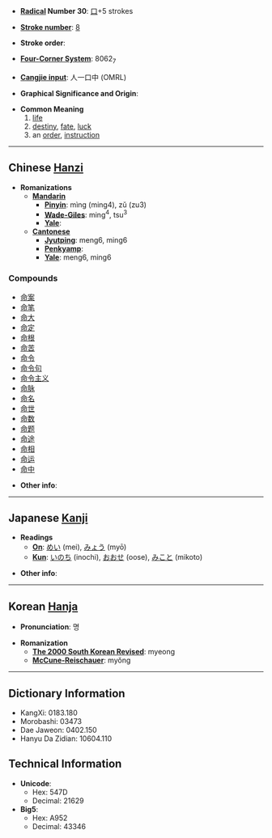 * '''[[Wiktionary:Chinese radical index| Radical]] Number 30''': [[Wiktionary:Chinese radical index 口|口]]+5 strokes

* '''[[Wiktionary:Chinese total strokes index|Stroke number]]''': [[Wiktionary:Chinese total strokes index 8|8]]

* '''Stroke order''': 

* '''[[Wiktionary:Chinese four corner index|Four-Corner System]]''': 8062<sub>7</sub>

* '''[[Wiktionary:Chinese Cangjie index|Cangjie input]]''': 人一口中 (OMRL)

* '''Graphical Significance and Origin''': 

* '''Common Meaning'''
*#[[life]]
*# [[destiny]], [[fate]], [[luck]]
*# an [[order]], [[instruction]]

----

== Chinese [[Hanzi]] ==

* '''Romanizations'''
** '''[[Mandarin]]'''
*** '''[[Pinyin]]''': mìng (ming4), zǔ (zu3)
*** '''[[Wade-Giles]]''': ming<sup>4</sup>, tsu<sup>3</sup>
*** '''[[Yale]]''': 
** '''[[Cantonese]]'''
*** '''[[Jyutping]]''': meng6, ming6
*** '''[[Penkyamp]]''': 
*** '''[[Yale]]''': meng6, ming6

===Compounds===
*[[命案]]
*[[命笔]]
*[[命大]]
*[[命定]]
*[[命根]]
*[[命苦]]
*[[命令]]
*[[命令句]]
*[[命令主义]]
*[[命脉]]
*[[命名]]
*[[命世]]
*[[命数]]
*[[命题]]
*[[命途]]
*[[命相]]
*[[命运]]
*[[命中]]

* '''Other info''': 

----

== Japanese [[Kanji]] ==

* '''Readings'''
** '''[[On]]''': [[めい]] (mei), [[みょう]] (myō)
** '''[[Kun]]''': [[いのち]] (inochi), [[おおせ]] (oose), [[みこと]] (mikoto)

* '''Other info''':  

----

== Korean [[Hanja]] ==

* '''Pronunciation''': 명

* '''Romanization'''
** '''[[The 2000 South Korean Revised Romanization|The 2000 South Korean Revised]]''': myeong
** '''[[McCune-Reischauer]]''': myŏng

----

== Dictionary Information ==

* KangXi: 0183.180
* Morobashi: 03473
* Dae Jaweon: 0402.150
* Hanyu Da Zidian: 10604.110

== Technical Information ==

* '''Unicode''':
** Hex: 547D
** Decimal: 21629
* '''Big5''':
** Hex: A952
** Decimal: 43346